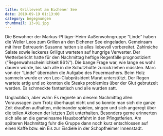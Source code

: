 ```yaml
---
title: Grillevent am Eichener See
date: 2010-09-19 01:13:00
category: begegnungen
thumbnail: 13-01.jpg
---
```


Die Bewohner der Markus-Pflüger-Heim-Außenwohngruppe “Linde” haben die Weiler Leos zum Grillen an den Eichener See eingeladen. Gemeinsam mit ihrer Betreuerin Susanne hatten sie alles liebevoll vorbereitet. Zahlreiche Salate sowie leckeres Grillgut warteten auf hungrige Verwerter.
Der Wetterbericht hatte für den Nachmittag heftige Regenfälle prognostiziert (“Regenwahrscheinlichkeit 86%”). Die bange Frage war, wie lange es wohl dauern würde, bis sich alle in die Schutzhütte zurückziehen müssten. Marc von der “Linde” übernahm die Aufgabe des Feuermachers. Beim Holz sammeln wurde er von Leo-Clubpräsident Murat unterstützt. Der Regen wartete artig und so konnten die Steaks problemlos über der Glut gebrutzelt werden. Es schmeckte fantastisch und alle wurden satt.

Unglaublich, aber wahr: Es regnete an diesem Nachmittag allen Voraussagen zum Trotz überhaupt nicht und so konnte man sich die ganze Zeit draußen aufhalten, miteinander spielen, singen und sich angeregt über die tollen Aktionen der letzten Zeit unterhalten. Besonders gerne erinnerten sich alle an die gemeinsame Hausbootfahrt in den Pfingstferien. Am späteren Nachmittag fuhr die Gruppe dann noch kurz entschlossen auf einen Kaffe bzw. ein Eis zur Eisdiele in der Schopfheimer Innenstadt.
